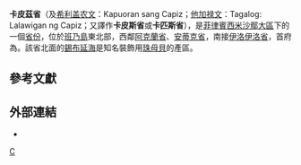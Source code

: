 {{NoteTA|G1=PHL|1=zh-cn:邮政编码; zh-hk:郵區編號; zh-tw:郵遞區號}}
{{Infobox settlement
| name                            = 卡皮兹省
| official_name                   = Kapuoran sang Capiz
| settlement_type                 = {{PH wikidata|settlement_type}}
| image_flag                      = {{PH wikidata|image_flag}}
| flag_size                       = 140x100px
| anthem                          = 《{{le|O, Capiz}}》
| image_map                       = {{PH wikidata|image_map}}
| map_caption                     = 卡皮兹省在[[菲律宾|菲律宾]]的位置
| coordinates                     = {{coord|11|23|N|122|38|E|region:PH|display=inline,title}}
| subdivision_type                = [[世界政區索引|國家]]
| subdivision_name                = {{flag|Philippines}}
| subdivision_type1               = [[大區_(菲律賓)|大區]]
| subdivision_name1               = [[西米沙鄢|西米沙鄢]]（第6政區）
| established_title               = 發現於
| established_date                = 1566年
| established_title1              = [[監護征賦制|委託監護]]
| established_date1               = 1569年
| established_title2              = {{What|Politico-Military Province}}
| established_date2               = 1716年
| established_title3              = 成立時間
| established_date3               = 1901年4月15日
| seat_type                       = 首府
| seat                            = {{le|羅哈斯市 (卡皮茲省)|Roxas, Capiz|羅哈斯市}}
| government_type                 = {{PH wikidata|government_type}}
| leader_title                    = 省长
| leader_party                    = {{le|菲律賓民主黨–人民力量|PDP–Laban}}
| leader_name                     = Esteban Evan B. Contreras
| leader_title1                   = 副省长
| leader_name1                    = James "Mitang" O. Magbanua（{{le|菲律宾民族团结党|National Unity Party (Philippines)}}）
| leader_title2                   = {{le|菲律宾大选|Elections in the Philippines#Qualification|选民}}
| leader_name2                    = 513,329人（{{le|2019年菲律宾大选|2019 Philippine general election|2019年}}）
| area_footnotes                  = <ref name=nscblist>{{cite web |title=List of Provinces |url=http://www.nscb.gov.ph/activestats/psgc/listprov.asp |work=PSGC Interactive |publisher=National Statistical Coordination Board |access-date=2013-02-11 |location=Makati City, Philippines |archive-url=https://web.archive.org/web/20130111015112/http://www.nscb.gov.ph/activestats/psgc/listprov.asp |archive-date=2013-01-11 |dead-url=no }}</ref>
| area_total_km2                  = {{PH wikidata|area}}
| area_rank                       = 52（共81）
| elevation_max_m                 = 2,074
| elevation_max_point             = {{le|Nangtud 峰|Mount Nangtud}}
| population_footnotes            = {{PH census|current|06}}
| population_total                = {{PH wikidata|population_total}}
| population_as_of                = 2015年
| population_rank                 = 38（共81）
| population_density_km2          = auto
| population_density_rank         = 25（共81）
| demographics_type1              = 分區
| demographics1_title1            = {{le|菲律賓城市|Cities of the Philippines#Independent cities|獨立市}}
| demographics1_info1             = 無
| demographics1_title2            = {{le|菲律賓城市|Cities of the Philippines|構成市}}
| demographics1_info2             = {{Collapsible list |titlestyle=font-weight:normal;text-align:left;background-color:WhiteSmoke; |title=1 |{{le|羅哈斯市 (卡皮茲省)|Roxas, Capiz|羅哈斯市}} }}
| demographics1_title3            = {{le|自治市 (菲律賓)|Municipalities of the Philippines|自治市}}
| demographics1_info3             = {{Collapsible list |titlestyle=font-weight:normal;text-align:left;background-color:WhiteSmoke; |title=16
 | [[Cuartero,_Capiz|Cuartero]]
 | [[Dao,_Capiz|Dao]]
 | [[Dumalag,_Capiz|Dumalag]]
 | [[Dumarao,_Capiz|Dumarao]]
 | [[Ivisan,_Capiz|Ivisan]]
 | [[Jamindan,_Capiz|Jamindan]]
 | [[Maayon|Maayon]]
 | [[Mambusao,_Capiz|Mambusao]]
 | [[Panay,_Capiz|Panay]]
 | [[Panitan,_Capiz|Panitan]]
 | [[Pilar,_Capiz|Pilar]]
 | [[Pontevedra,_Capiz|Pontevedra]]
 | [[President_Roxas,_Capiz|President Roxas]]
 | [[Sapian|Sapian]]
 | [[Sigma,_Capiz|Sigma]]
 | [[Tapaz,_Capiz|Tapaz]]
}}
| demographics1_title4            = [[描籠涯|描籠涯]]
| demographics1_info4             = 473個
| demographics1_title5            = [[菲律賓眾議院|立法區]]
| demographics1_info5             = {{le|卡皮茲省立法區|Legislative districts of Capiz|卡皮茲省第一和第二立法區}}
| timezone                        = [[菲律賓標準時間|PST]]
| utc_offset                      = +8
| postal_code_type                = {{le|菲律宾邮政编码列表|List of ZIP codes in the Philippines|邮政编码}}
| postal_code                     = {{PH wikidata|postal_code}}
| area_code_type                  = {{areacodestyle}}
| area_code                       = {{PH wikidata|area_code}}
| iso_code                        = {{PH wikidata|iso_code}}
| blank_name_sec1                 = 使用语言
| blank_info_sec1                 = {{hlist | {{le|卡皮塞尼奧語|Capiznon language}} | [[希利蓋農語|希利蓋農語]] | {{le|阿卡蘭語|Aklanon language}} | {{le|基納來阿語|Kinaray-a language}} | {{le|Igbok language|Igbok language|Igbok}} | [[他加祿語|他加祿語]] | [[菲律賓英語|英语]] }}
| website                         = {{PH wikidata|website}}
}}

'''卡皮茲省'''（{{le|卡皮塞尼奧語|Capiznon language|卡皮塞尼奧文}}及[[希利盖农语|希利盖农文]]：Kapuoran sang Capiz；[[他加禄文|他加禄文]]：Tagalog: Lalawigan ng Capiz；又譯作'''卡皮斯省'''或'''卡匹斯省'''），是[[菲律賓|菲律賓]][[西米沙鄢|西米沙鄢]][[大區_(菲律賓)|大區]]下的一個[[菲律宾省份列表|省份]]，位於[[班乃島|班乃島]]東北部，西鄰[[阿克蘭省|阿克蘭省]]、[[安蒂克省|安蒂克省]]，南接[[伊洛伊洛省|伊洛伊洛省]]，首府為{{le|羅哈斯市 (卡皮茲省)|Roxas, Capiz|羅哈斯市}}。該省北面的[[錫布延海|錫布延海]]是知名裝飾用[[珠母貝|珠母貝]]的產區。

== 參考文獻 ==
{{Reflist}}

== 外部連結 ==
* {{Commons category-inline|Capiz}}

{{菲律賓行政區劃|nocat}}

[[Category:菲律賓省份|C]]